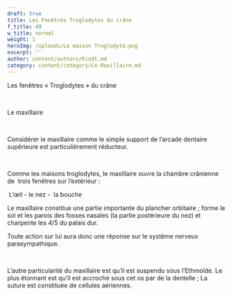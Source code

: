 ```yaml
---
draft: true
title: Les Fenêtres Troglodytes du crâne
f_title: 49
w_title: normal
weight: 1
heroImg: /uploads/La maison Troglodyte.png
excerpt: ''
author: content/authors/Kindt.md
category: content/category/Le-Maxillaire.md
---
```


Les fenêtres
« Troglodytes » du crâne

 

Le maxillaire

 

Considérer le maxillaire comme le
simple support de l’arcade dentaire supérieure est particulièrement réducteur.

 

Comme les maisons troglodytes, le
maxillaire ouvre la chambre crânienne de  trois fenêtres sur l’extérieur :

 L’œil - le nez -  la bouche

Le maxillaire constitue une partie
importante du plancher orbitaire ; forme le sol et les parois des fosses
nasales (la partie postérieure du nez) et charpente les 4/5 du palais dur.

Toute action sur lui aura donc une
réponse sur le système nerveux parasympathique.

 

L’autre particularité du maxillaire
est qu’il est suspendu sous l’Ethmoïde. Le plus étonnant est qu’il est accroché
sous cet os par de la dentelle ; La suture est constituée de cellules
aériennes.
